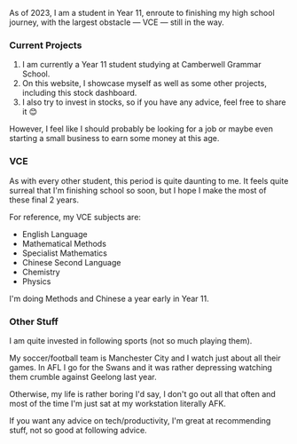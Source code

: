 
As of 2023, I am a student in Year 11, enroute to finishing my high school journey, with the largest obstacle — VCE — still in the way.

### Current Projects

1. I am currently a Year 11 student studying at <CustomLink href="https://cgs.vic.edu.au">Camberwell Grammar School</CustomLink>.
2. On <CustomLink href="/">this website</CustomLink>, I showcase myself as well as some other projects, including this <CustomLink href="/stock-dashboard">stock dashboard</CustomLink>.
3. I also try to invest in stocks, so if you have any advice, feel free to share it 😊

However, I feel like I should probably be looking for a job or maybe even starting a small business to earn some money at this age.

### VCE

As with every other student, this period is quite daunting to me. It feels quite surreal that I'm finishing school so soon, but I hope I make the most of these final 2 years.

For reference, my VCE subjects are:

- English Language
- Mathematical Methods
- Specialist Mathematics
- Chinese Second Language
- Chemistry
- Physics

I'm doing Methods and Chinese a year early in Year 11.

### Other Stuff

I am quite invested in following sports (not so much playing them).

My soccer/football team is Manchester City and I watch just about all their games. In AFL I go for the Swans and it was rather depressing watching them crumble against Geelong last year.

Otherwise, my life is rather boring I'd say, I don't go out all that often and most of the time I'm just sat at my workstation literally AFK.

If you want any advice on tech/productivity, I'm great at recommending stuff, not so good at following advice.